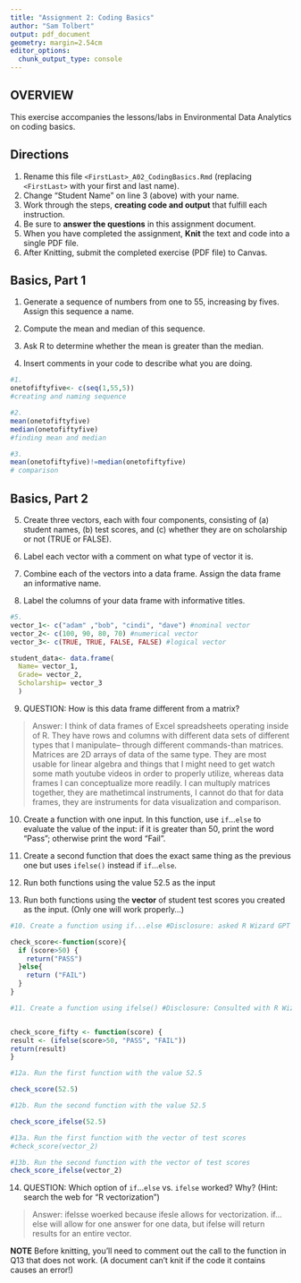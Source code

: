 ```yaml
---
title: "Assignment 2: Coding Basics"
author: "Sam Tolbert"
output: pdf_document
geometry: margin=2.54cm
editor_options: 
  chunk_output_type: console
---
```


## OVERVIEW

This exercise accompanies the lessons/labs in Environmental Data Analytics on coding basics.

## Directions

1.  Rename this file `<FirstLast>_A02_CodingBasics.Rmd` (replacing `<FirstLast>` with your first and last name).
2.  Change "Student Name" on line 3 (above) with your name.
3.  Work through the steps, **creating code and output** that fulfill each instruction.
4.  Be sure to **answer the questions** in this assignment document.
5.  When you have completed the assignment, **Knit** the text and code into a single PDF file.
6.  After Knitting, submit the completed exercise (PDF file) to Canvas.

## Basics, Part 1

1.  Generate a sequence of numbers from one to 55, increasing by fives. Assign this sequence a name.

2.  Compute the mean and median of this sequence.

3.  Ask R to determine whether the mean is greater than the median.

4.  Insert comments in your code to describe what you are doing.

```r
#1. 
onetofiftyfive<- c(seq(1,55,5)) 
#creating and naming sequence

#2. 
mean(onetofiftyfive)
median(onetofiftyfive) 
#finding mean and median

#3. 
mean(onetofiftyfive)!=median(onetofiftyfive) 
# comparison
```

## Basics, Part 2

5.  Create three vectors, each with four components, consisting of (a) student names, (b) test scores, and (c) whether they are on scholarship or not (TRUE or FALSE).


6.  Label each vector with a comment on what type of vector it is.

7.  Combine each of the vectors into a data frame. Assign the data frame an informative name.

8.  Label the columns of your data frame with informative titles.

```r
#5.
vector_1<- c("adam" ,"bob", "cindi", "dave") #nominal vector
vector_2<- c(100, 90, 80, 70) #numerical vector
vector_3<- c(TRUE, TRUE, FALSE, FALSE) #logical vector

student_data<- data.frame(
  Name= vector_1,
  Grade= vector_2,
  Scholarship= vector_3
  )

```

9.  QUESTION: How is this data frame different from a matrix?

> Answer: I think of data frames of Excel spreadsheets operating inside of R. They have rows and columns with different data sets of different types that I manipulate-- through different commands-than matrices. Matrices are 2D arrays of data of the same type. They are most usable for linear algebra and things that I might need to get watch some math youtube videos in order to properly utilize, whereas data frames I can conceptualize more readily. I can multuply matrices together, they are mathetimcal instruments, I cannot do that for data frames, they are instruments for data visualization and comparison. 

10. Create a function with one input. In this function, use `if`...`else` to evaluate the value of the input: if it is greater than 50, print the word "Pass"; otherwise print the word "Fail". 

11. Create a second function that does the exact same thing as the previous one but uses `ifelse()` instead if `if`...`else `. 

12. Run both functions using the value 52.5 as the input

13. Run both functions using the **vector** of student test scores you created as the input. (Only one will work properly...)

```r
#10. Create a function using if...else #Disclosure: asked R Wizard GPT for an example of if...else structure. The individual parts make sense but GPT helps with structure.

check_score<-function(score){
  if (score>50) {
    return("PASS")
  }else{
    return ("FAIL")
  }
}

#11. Create a function using ifelse() #Disclosure: Consulted with R Wizard GPT to debug (I had parentheses issues). It also helped explain the uses of "return as variable" and return(result)" which it explains is a little extraneous but will help when the logic gets more complicated, so I am using it.


check_score_fifty <- function(score) {
result <- (ifelse(score>50, "PASS", "FAIL"))
return(result)
}

#12a. Run the first function with the value 52.5

check_score(52.5)

#12b. Run the second function with the value 52.5

check_score_ifelse(52.5)

#13a. Run the first function with the vector of test scores
#check_score(vector_2)

#13b. Run the second function with the vector of test scores
check_score_ifelse(vector_2)
```

14. QUESTION: Which option of `if`...`else` vs. `ifelse` worked? Why? (Hint: search the web for "R vectorization")


> Answer: ifelsse woerked because ifesle allows for vectorization. if...else will allow for one answer for one data, but ifelse will return results for an entire vector. 


**NOTE** Before knitting, you'll need to comment out the call to the function in Q13 that does not work. (A document can't knit if the code it contains causes an error!)